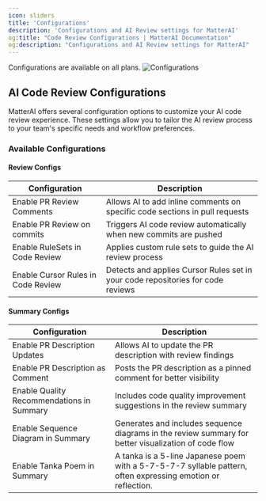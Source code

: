 ```yaml
---
icon: sliders
title: 'Configurations'
description: 'Configurations and AI Review settings for MatterAI'
og:title: "Code Review Configurations | MatterAI Documentation"
og:description: "Configurations and AI Review settings for MatterAI"
---
```


<Note>
Configurations are available on all plans.
</Note>

<Frame>
<img src="/images/features/configurations.png" alt="Configurations" />
</Frame>

## AI Code Review Configurations

MatterAI offers several configuration options to customize your AI code review experience. These settings allow you to tailor the AI review process to your team's specific needs and workflow preferences.

### Available Configurations

#### Review Configs

| Configuration | Description |
| ------------- | ----------- |
| Enable PR Review Comments | Allows AI to add inline comments on specific code sections in pull requests |
| Enable PR Review on commits | Triggers AI code review automatically when new commits are pushed |
| Enable RuleSets in Code Review | Applies custom rule sets to guide the AI review process |
| Enable Cursor Rules in Code Review | Detects and applies Cursor Rules set in your code repositories for code reviews |

#### Summary Configs

| Configuration | Description |
| ------------- | ----------- |
| Enable PR Description Updates | Allows AI to update the PR description with review findings |
| Enable PR Description as Comment | Posts the PR description as a pinned comment for better visibility |
| Enable Quality Recommendations in Summary | Includes code quality improvement suggestions in the review summary |
| Enable Sequence Diagram in Summary | Generates and includes sequence diagrams in the review summary for better visualization of code flow |
| Enable Tanka Poem in Summary | A tanka is a 5-line Japanese poem with a 5-7-5-7-7 syllable pattern, often expressing emotion or reflection. |